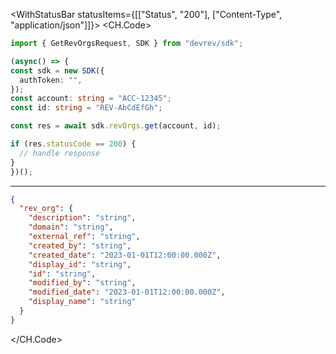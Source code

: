 

<WithStatusBar statusItems={[["Status", "200"], ["Content-Type", "application/json"]]}>
  <CH.Code>
  ```typescript Get.ts
  import { GetRevOrgsRequest, SDK } from "devrev/sdk";

(async() => {
  const sdk = new SDK({
    authToken: "",
  });
const account: string = "ACC-12345";
const id: string = "REV-AbCdEfGh";

  const res = await sdk.revOrgs.get(account, id);

  if (res.statusCode == 200) {
    // handle response
  }
})();
  ```
  ---

  ```json Example Response
  {
    "rev_org": {
      "description": "string",
      "domain": "string",
      "external_ref": "string",
      "created_by": "string",
      "created_date": "2023-01-01T12:00:00.000Z",
      "display_id": "string",
      "id": "string",
      "modified_by": "string",
      "modified_date": "2023-01-01T12:00:00.000Z",
      "display_name": "string"
    }
  }
  ```
  </CH.Code>
</WithStatusBar>
